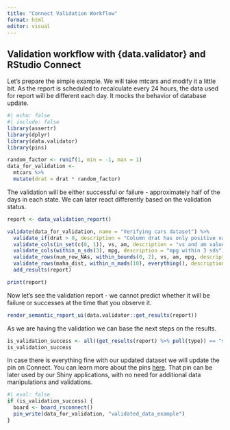 ```yaml
---
title: "Connect Validation Workflow"
format: html
editor: visual
---
```


## Validation workflow with {data.validator} and RStudio Connect

Let's prepare the simple example. We will take mtcars and modify it a little bit. As the report is scheduled to recalculate every 24 hours, the data used for report will be different each day. It mocks the behavior of database update.

```r
#| echo: false
#| include: false
library(assertr)
library(dplyr)
library(data.validator)
library(pins)
```

```r
random_factor <- runif(1, min = -1, max = 1)
data_for_validation <-
  mtcars %>%
  mutate(drat = drat * random_factor)
```

The validation will be either successful or failure - approximately half of the days in each state. We can later react differently based on the validation status.

```r
report <- data_validation_report()

validate(data_for_validation, name = "Verifying cars dataset") %>%
  validate_if(drat > 0, description = "Column drat has only positive values") %>%
  validate_cols(in_set(c(0, 1)), vs, am, description = "vs and am values equal 0 or 1 only") %>%
  validate_cols(within_n_sds(3), mpg, description = "mpg within 3 sds") %>%
  validate_rows(num_row_NAs, within_bounds(0, 2), vs, am, mpg, description = "not too many NAs in rows") %>%
  validate_rows(maha_dist, within_n_mads(10), everything(), description = "maha dist within 10 mads") %>%
  add_results(report)

print(report)
```

Now let's see the validation report - we cannot predict whether it will be failure or successes at the time that you observe it.

```r
render_semantic_report_ui(data.validator::get_results(report))
```

As we are having the validation we can base the next steps on the results.

```r
is_validation_success <- all((get_results(report) %>% pull(type)) == "success")
is_validation_success
```

In case there is everything fine with our updated dataset we will update the pin on Connect. You can learn more about the pins [here](https://pins.rstudio.com/). That pin can be later used by our Shiny applications, with no need for additional data manipulations and validations.

```r
#| eval: false
if (is_validation_success) {
  board <- board_rsconnect()
  pin_write(data_for_validation, "validated_data_example")
}
```
